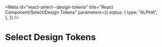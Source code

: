 <!-- @license CC0-1.0 -->


<Meta
  id="react-select--design-tokens"
  title="React Component/Select/Design Tokens"
  parameters={{
    status: {
      type: "ALPHA",
    },
  }}
/>

# Select Design Tokens

<ComponentTokensSection tokens={tokens} definition={tokensDefinitionPageContent} component="utrecht-select" />
